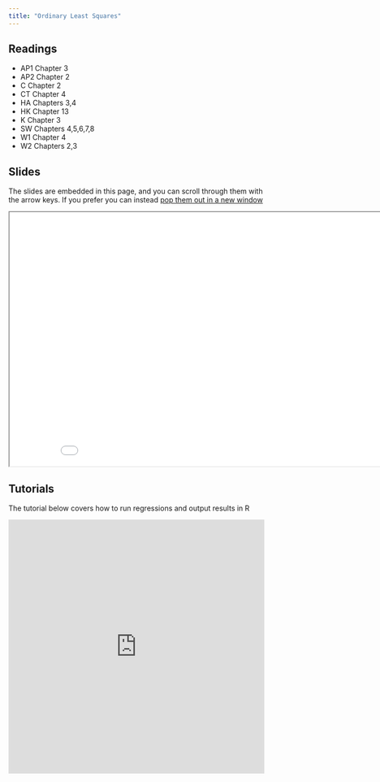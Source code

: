 ```yaml
---
title: "Ordinary Least Squares"
---
```



## Readings

- AP1 Chapter 3
- AP2 Chapter 2
- C Chapter 2
- CT Chapter 4
- HA Chapters 3,4
- HK Chapter 13
- K Chapter 3
- SW Chapters 4,5,6,7,8
- W1 Chapter 4
- W2 Chapters 2,3

## Slides

The slides are embedded in this page, and you can scroll through them with the arrow keys.  If you prefer you can instead <a href="/slides/ols/index.html" target="_blank">pop them out in a new window</a>


<div>

```{=html}
<p align="center"><iframe width="890" height="500" class="slide-deck" src="/slides/ols/"></iframe></p>
```

</div>


## Tutorials

The tutorial below covers how to run regressions and output results in R  

<div>

```{=html}
<p align="center"><iframe height="500" width="100%" frameborder="no" src="http://3.145.56.130:3838/EC655regression/"> </iframe></p>
```

</div>


